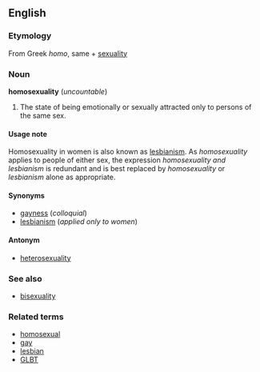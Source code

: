 ==English==
===Etymology===
From Greek ''homo'', same + [[sexuality]]

===Noun===
'''homosexuality''' (''uncountable'')

#The state of being emotionally or sexually attracted only to persons of the same sex.

====Usage note====
Homosexuality in women is also known as [[lesbianism]].  As ''homosexuality'' applies to people of either sex, the expression ''homosexuality and lesbianism'' is redundant and is best replaced by ''homosexuality'' or ''lesbianism'' alone as appropriate.

====Synonyms====
*[[gayness]] (''colloquial'')
*[[lesbianism]] (''applied only to women'')

====Antonym====
*[[heterosexuality]]

===See also===
*[[bisexuality]]

===Related terms===
*[[homosexual]]
*[[gay]]
*[[lesbian]]
*[[GLBT]]